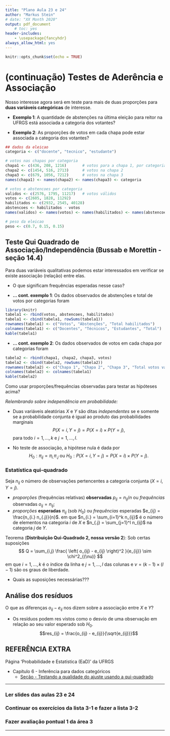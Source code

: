 ```yaml
---
title: "Plano Aula 23 e 24"
author: "Markus Stein"
# date: "XX Month 2020"
output: pdf_document
    # toc: yes
header-includes:
    - \usepackage{fancyhdr}
always_allow_html: yes
---
```

\addtolength{\headheight}{0.0cm} 
\pagestyle{fancyplain} 
\lhead{\includegraphics[height=1.5cm]{LogoIME.png}}
\rhead{\includegraphics[height=1.5cm]{images.jpeg}}
\chead{UNIVERSIDADE FEDERAL DO RIO GRANDE DO SUL \\
INSTITUTO DE MATEMÁTICA E ESTATÍSTICA \\
DEPARTAMENTO DE ESTATÍSTICA \\
\vspace{0.3cm}
MAT02215 - Estatística Geral 2 - 2020/1
}
\renewcommand{\headrulewidth}{0pt} 


```r
knitr::opts_chunk$set(echo = TRUE)
```

# (continuação) Testes de Aderência e Associação 
Nosso interesse agora será em teste para mais de duas proporções para **duas variáveis categóricas** de interesse.

* **Exemplo 1**: A quantidade de abstenções na última eleição para reitor na UFRGS está associada a categoria dos votantes?

* **Exemplo 2**: As proporções de votos em cada chapa pode estar associada a categoria dos votantes?

```r
## dados da eleicao
categoria <- c("docente", "tecnico", "estudante")

# votos nas chapas por categoria
chapa1 <- c(436, 208, 1216)       # votos para a chapa 1, por categoria
chapa2 <- c(1454, 516, 2713)      # votos na chapa 2
chapa3 <- c(679, 1056, 7212)      # votos na chapa 3
names(chapa1) <- names(chapa2) <- names(chapa3) <- categoria

# votos e abstencoes por categoria
validos <- c(2576, 1795, 11217)   # votos válidos
votos <- c(2605, 1828, 11292)
habilitados <- c(2932, 2545, 40128)
abstencoes <- habilitados - votos
names(validos) <- names(votos) <- names(habilitados) <- names(abstencoes) <- categoria

# peso da eleicao
peso <- c(0.7, 0.15, 0.15)
```

## Teste Qui Quadrado de Associação/Independência (Bussab e Morettin - seção 14.4)
Para duas variáveis qualitativas podemos estar interessados em verificar se existe associação (relação) entre elas.  

* O que significam frequências esperadas nesse caso?

* **... cont. exemplo 1**: Os dados observados de abstenções e total de votos por categorias foram

```r
library(knitr)
tabela1 <- rbind(votos, abstencoes, habilitados)
tabela1 <- cbind(tabela1, rowSums(tabela1))
rownames(tabela1) <- c("Votos", "Abstenções", "Total habilitados")
colnames(tabela1) <- c("Docentes", "Técnicos", "Estudantes", "Total")
kable(tabela1)
```

* **... cont. exemplo 2**: Os dados observados de votos em cada chapa por categorias foram
```r
tabela2 <- rbind(chapa1, chapa2, chapa3, votos)
tabela2 <- cbind(tabela2, rowSums(tabela2))
rownames(tabela2) <- c("Chapa 1", "Chapa 2", "Chapa 3", "Total votos válidos")
colnames(tabela2) <- colnames(tabela1)
kable(tabela2)
```

\vspace{0.3cm}

Como usar proporções/frequências observadas para testar as hipóteses acima?

\vspace{0.5cm}

*Relembrando sobre independência em probabilidade:*  

* Duas variáveis aleatórias $X$ e $Y$ são ditas *independentes* se e somente se a probabilidade conjunta é igual ao produto das probabilidades marginais
$$P(X=i, Y=j) = P(X=i) \times P(Y=j),$$
para todo $i=1, \ldots, k$ e $j=1, \ldots, l$.

* No teste de associação, a hipótese nula é dada por 
$$H_0: \pi_{ij} = \pi_{i.} \pi_{.j} \text{  ou  } H_0: P(X=i, Y=j) = P(X=i) \times P(Y=j).$$


\vspace{0.5cm}


### Estatística qui-quadrado
Seja $n_{ij}$ o número de observações pertencentes a categoria conjunta $(X=i, Y=j)$.  

* *proporções* (frequências relativas) **observadas** $p_{ij} = n_{ij} / n$ ou *frequências* observadas $o_{ij} = n_{ij}$; 
* *proporções* **esperadas** $\pi_{ij}$ (sob $H_0$) ou *frequências* esperadas $e_{ij} = \frac{n_{i.} n_{.j}}{n}$.
em que $n_{i.} = \sum_{i=1}^k n_{ij}$ é o número de elementos na categoria $i$ de $X$ e $n_{.j} = \sum_{j=1}^l n_{ij}$ na categoria $j$ de $Y$.
  
\vspace{0.5cm}

Teorema (**Distribuição Qui-Quadrado 2, nossa versão 2**): Sob certas suposições  
$$ Q = \sum_{i,j} \frac{ \left( o_{ij} - e_{ij} \right)^2 }{e_{ij}} \sim \chi^2_{(\nu)} $$
em que $i=1, \ldots, k$ é o índice da linha e $j=1, \ldots, l$ das colunas e $\nu = (k-1) \times (l-1)$ são os graus de liberdade.

* Quais as suposições necessárias???


\vspace{0.5cm}

## Análise dos resíduos 
O que as diferenças $o_{ij} - e_{ij}$ nos dizem sobre a associação entre $X$ e $Y$?

* Os resíduos podem res vistos como o desvio de uma observação em relação ao seu valor esperado sob $H_0$.
$$res_{ij} = \frac{o_{ij} - e_{ij}}{\sqrt{e_{ij}}}$$


<!-- ## Para a prova 2 -->
<!-- * Ter o formulário em mãos. -->

<!-- Importante lembrar -->

<!-- * Suposições. -->
<!-- * Interpretações. -->
<!-- * Valor *p*,  para o teste ANOVA também. -->

\vspace{1.0cm}

## REFERÊNCIA EXTRA
Página 'Probabilidade e Estatística (EaD)' da UFRGS  

* Capítulo 6 - Inferência para dados categóricos 
    + [Seção - Testando a qualidade do ajuste usando a qui-quadrado](https://www.ufrgs.br/probabilidade-estatistica/livro/cpt6/ch6_inf_cat.html#testando-a-qualidade-do-ajuste-usando-a-qui-quadrado-t%C3%B3pico-especial)

\vspace{1cm}

***
### Ler slides das aulas 23 e 24
### Continuar os exercícios da lista 3-1 e fazer a lista 3-2
### Fazer avaliação pontual 1 da área 3
***

